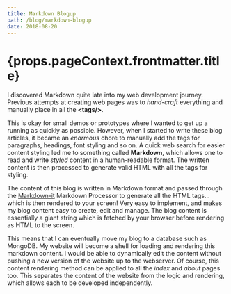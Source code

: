 ```yaml
---
title: Markdown Blogup
path: /blog/markdown-blogup
date: 2018-08-20
---
```



<Page>

<h1>{props.pageContext.frontmatter.title}</h1>

I discovered Markdown quite late into my web development journey. Previous attempts at creating web pages was to _hand-craft_ everything and manually place in all the **\<tags/>**.

This is okay for small demos or prototypes where I wanted to get up a running as quickly as possible. However, when I started to write these blog articles, it became an _enormous_ chore to manually add the tags for paragraphs, headings, font styling and so on. A quick web search for easier content styling led me to something called **Markdown**, which allows one to read and write _styled_ content in a human-readable format. The written content is then processed to generate valid HTML with all the tags for styling.

The content of this blog is written in Markdown format and passed through the [Markdown-it](https://markdown-it.github.io/) Markdown Processor to generate all the HTML tags... which is then rendered to your screen! Very easy to implement, and makes my blog content easy to create, edit and manage. The blog content is essentially a giant string which is fetched by your browser before rendering as HTML to the screen.

This means that I can eventually move my blog to a database such as MongoDB. My website will become a shell for loading and rendering this markdown content. I would be able to dynamically edit the content without pushing a new version of the website up to the webserver. Of course, this content rendering method can be applied to all the _index_ and _about_ pages too. This separates the content of the website from the logic and rendering, which allows each to be developed independently.

</Page>
